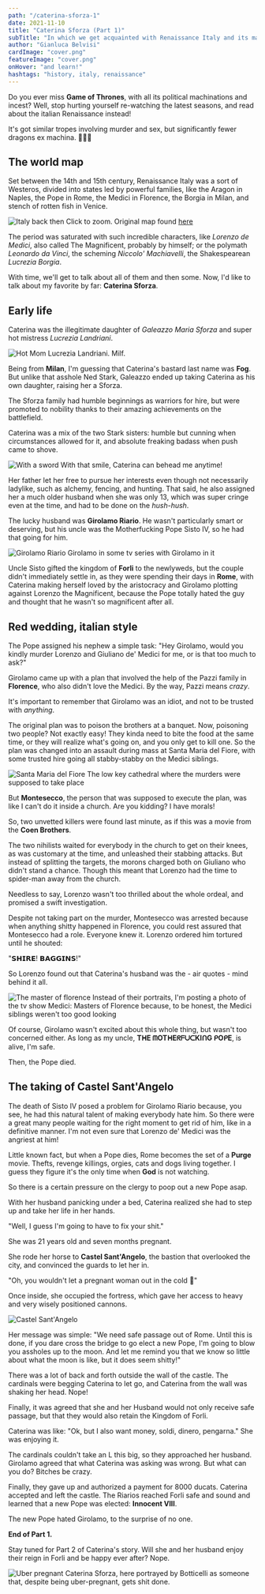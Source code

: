 ```yaml
---
path: "/caterina-sforza-1"
date: 2021-11-10
title: "Caterina Sforza (Part 1)"
subTitle: "In which we get acquainted with Renaissance Italy and its major players"
author: "Gianluca Belvisi"
cardImage: "cover.png"
featureImage: "cover.png"
onHover: "and learn!"
hashtags: "history, italy, renaissance"
---
```

Do you ever miss **Game of Thrones**, with all its political machinations and incest? Well, stop hurting yourself re-watching the latest seasons, and read about the italian Renaissance instead!

It's got similar tropes involving murder and sex, but significantly fewer dragons ex machina. 🤷🏽‍♂️

## The world map

Set between the 14th and 15th century, Renaissance Italy was a sort of Westeros, divided into states led by powerful families, like the Aragon in Naples, the Pope in Rome, the Medici in Florence, the Borgia in Milan, and stench of rotten fish in Venice.

![Italy back then](map.jpg)
<FigureLabel>
    Click to zoom. Original map found <a href="https://i.redd.it/pmxtfnf176f51.jpg">here</a>
</FigureLabel>

The period was saturated with such incredible characters, like *Lorenzo de Medici*, also called The Magnificent, probably by himself; or the polymath *Leonardo da Vinci*, the scheming *Niccolo' Machiavelli*, the Shakespearean *Lucrezia Borgia*.


With time, we'll get to talk about all of them and then some. Now, I'd like to talk about my favorite by far: **Caterina Sforza**.

## Early life

Caterina was the illegitimate daughter of *Galeazzo Maria Sforza* and super hot mistress *Lucrezia Landriani*.

![Hot Mom](hotmom.jpg)
<FigureLabel>
    Lucrezia Landriani. Milf.
</FigureLabel>

Being from **Milan**, I'm guessing that Caterina's bastard last name was **Fog**. But unlike that asshole Ned Stark, Galeazzo ended up taking Caterina as his own daughter, raising her a Sforza.

The Sforza family had humble beginnings as warriors for hire, but were promoted to nobility thanks to their amazing achievements on the battlefield.

Caterina was a mix of the two Stark sisters: humble but cunning when circumstances allowed for it, and absolute freaking badass when push came to shove.

![With a sword](with_sword.jpg)
<FigureLabel>
    With that smile, Caterina can behead me anytime!
</FigureLabel>

Her father let her free to pursue her interests even though not necessarily ladylike, such as alchemy, fencing, and hunting. That said, he also assigned her a much older husband when she was only 13, which was super cringe even at the time, and had to be done on the *hush-hush*.

The lucky husband was **Girolamo Riario**. He wasn't particularly smart or deserving, but his uncle was the Motherfucking Pope Sisto IV, so he had that going for him.

![Girolamo Riario](girolamo.jpg)
<FigureLabel>
    Girolamo in some tv series with Girolamo in it
</FigureLabel>

Uncle Sisto gifted the kingdom of **Forli** to the newlyweds, but the couple didn't immediately settle in, as they were spending their days in **Rome**, with Caterina making herself loved by the aristocracy and Girolamo plotting against Lorenzo the Magnificent, because the Pope totally hated the guy and thought that he wasn't so magnificent after all.

## Red wedding, italian style

The Pope assigned his nephew a simple task: "Hey Girolamo, would you kindly murder Lorenzo and Giuliano de' Medici for me, or is that too much to ask?"

Girolamo came up with a plan that involved the help of the Pazzi family in **Florence**, who also didn't love the Medici. By the way, Pazzi means *crazy*.

It's important to remember that Girolamo was an idiot, and not to be trusted with *anything*.

The original plan was to poison the brothers at a banquet. Now, poisoning two people? Not exactly easy! They kinda need to bite the food at the same time, or they will realize what's going on, and you only get to kill one. So the plan was changed into an assault during mass at Santa Maria del Fiore, with some trusted hire going all stabby-stabby on the Medici siblings.

![Santa Maria del Fiore](smaria.jpg)
<FigureLabel>
    The low key cathedral where the murders were supposed to take place
</FigureLabel>

But **Montesecco**, the person that was supposed to execute the plan, was like I can't do it inside a church. Are you kidding? I have morals!

So, two unvetted killers were found last minute, as if this was a movie from the **Coen Brothers**.

The two nihilists waited for everybody in the church to get on their knees, as was customary at the time, and unleashed their stabbing attacks. But instead of splitting the targets, the morons charged both on Giuliano who didn't stand a chance. Though this meant that Lorenzo had the time to spider-man away from the church.

Needless to say, Lorenzo wasn't too thrilled about the whole ordeal, and promised a swift investigation.

Despite not taking part on the murder, Montesecco was arrested because when anything shitty happened in Florence, you could rest assured that Montesecco had a role. Everyone knew it. Lorenzo ordered him tortured until he shouted:

"𝗦𝗛𝗜𝗥𝗘! 𝗕𝗔𝗚𝗚𝗜𝗡𝗦!"

So Lorenzo found out that Caterina's husband was the - air quotes - mind behind it all.

![The master of florence](masters_of_florence.jpg)
<FigureLabel>
    Instead of their portraits, I'm posting a photo of the tv show Medici: Masters of Florence because, to be honest, the Medici siblings weren't too good looking
</FigureLabel>


Of course, Girolamo wasn't excited about this whole thing, but wasn't too concerned either. As long as my uncle, **TᕼE ᗰOTᕼEᖇᖴᑌᑕKIᑎG ᑭOᑭE**, is alive, I'm safe.

Then, the Pope died.


## The taking of Castel Sant'Angelo

The death of Sisto IV posed a problem for Girolamo Riario because, you see, he had this natural talent of making everybody hate him. So there were a great many people waiting for the right moment to get rid of him, like in a definitive manner. I'm not even sure that Lorenzo de' Medici was the angriest at him!

Little known fact, but when a Pope dies, Rome becomes the set of a **Purge** movie. Thefts, revenge killings, orgies, cats and dogs living together. I guess they figure it's the only time when **God** is not watching.

So there is a certain pressure on the clergy to poop out a new Pope asap.

With her husband panicking under a bed, Caterina realized she had to step up and take her life in her hands.

"Well, I guess I'm going to have to fix your shit."

She was 21 years old and seven months pregnant.

She rode her horse to **Castel Sant'Angelo**, the bastion that overlooked the city, and convinced the guards to let her in.

"Oh, you wouldn't let a pregnant woman out in the cold 🥺"

Once inside, she occupied the fortress, which gave her access to heavy and very wisely positioned cannons.

![Castel Sant'Angelo](castel.jpg)

Her message was simple: "We need safe passage out of Rome. Until this is done, if you dare cross the bridge to go elect a new Pope, I'm going to blow you assholes up to the moon. And let me remind you that we know so little about what the moon is like, but it does seem shitty!"

There was a lot of back and forth outside the wall of the castle. The cardinals were begging Caterina to let go, and Caterina from the wall was shaking her head. Nope!

Finally, it was agreed that she and her Husband would not only receive safe passage, but that they would also retain the Kingdom of Forli.

Caterina was like: "Ok, but I also want money, soldi, dinero, pengarna." She was enjoying it.

The cardinals couldn't take an L this big, so they approached her husband. Girolamo agreed that what Caterina was asking was wrong. But what can you do? Bitches be crazy.

Finally, they gave up and authorized a payment for 8000 ducats. Caterina accepted and left the castle. The Riarios reached Forli safe and sound and learned that a new Pope was elected: **Innocent VIII**.

The new Pope hated Girolamo, to the surprise of no one.

**End of Part 1.**

Stay tuned for Part 2 of Caterina's story. Will she and her husband enjoy their reign in Forli and be happy ever after?
<Spoiler>
    Nope.
</Spoiler>


![Uber pregnant](uber_pregnant.jpg)
<FigureLabel>
    Caterina Sforza, here portrayed by Botticelli as someone that, despite being uber-pregnant, gets shit done.
</FigureLabel>

